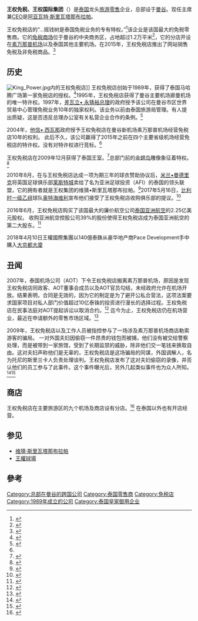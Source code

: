 {{noteTA
|G1=足球
|G2=FAcup
|G3=uefa
|G4=UK Places
|G5=People
|G6=Country
}}
{{Infobox company
| name              =  王权国际集团 
| logo              =  
| type      =  
| traded_as         =  
| founder           =  [[维猜·斯里瓦塔那布拉帕|维猜·斯里瓦塔那布拉帕]]
| area_served       =  [[泰国|泰国]]
| key_people        =  {{link-en|阿亞瓦特·斯里瓦塔那布拉帕|Aiyawatt Srivaddhanaprabha|阿亞瓦特·斯里瓦塔那布拉帕}}
| industry          =  [[免税商店|免税商店]]
| products          =  
| services          =  
| revenue           = {{Increase}}18亿美元（2014年）<ref>{{Cite web |url=http://www.trbusiness.com/regional-news/asia-pacific/king-power-set-for-18bn-in-2014/57007 |title=存档副本 |access-date=2018-03-08 |archive-date=2021-01-25 |archive-url=https://web.archive.org/web/20210125005056/https://www.trbusiness.com/regional-news/asia-pacific/king-power-set-for-18bn-in-2014/57007 |dead-url=no }}</ref> 
| operating_income  =  
| net_income        = 
| assets            =  
| equity            =  
| num_employees     =  12,000
| subsid            =  [[莱斯特城足球俱乐部|莱斯特城足球俱乐部]]<br>[[奥特海维利|奥特海维利]]
| homepage          =  {{URL|www.kingpower.com}}<br />{{URL|www.kingpoweronline.com}}
| foundation        =  {{Start date and age|df=yes|1989}}
| location          =  8 King Power Complex, Rangnam Road, Phaya Thai, [[Ratchathewi_District|Ratchathewi]], [[Bangkok|Bangkok]] 10400 [[Thailand|Thailand]]
}}
'''王权免税、王权国际集团'''（{{Lang-en|King Power}}）是[[泰国|泰国]]龙头[[旅游|旅游]][[零售|零售]]企业，总部设于[[曼谷|曼谷]]。现任主席兼[[CEO|CEO]]是[[阿亚瓦特·斯里瓦塔那布拉帕|阿亚瓦特·斯里瓦塔那布拉帕]]。    

王权免税店的“…摇钱树是泰国免税业务的专有特权。”<ref>{{Cite news|url=http://www.bangkokpost.com/opinion/opinion/960953/a-thai-monopoly-and-leicesters-triumph|title=A Thai monopoly and Leicester's triumph|author=Pavida Pananond|date=2016年5月6日|work=Bangkok Post|author2=Thitinan Pongsudhirak|accessdate=2016年5月25日}}</ref>该企业是该国最大的免税零售商。它的[[免稅商店|免税商场]]位于曼谷的中央商务区，占地超过1.2万平米<ref>{{Cite web|url=http://www.kingpower.com/storeDowntownLanding|title=King Power Downtown Complex|accessdate=|author=|date=2012|publisher=King Power|archiveurl=https://web.archive.org/web/20121004084716/http://www.kingpower.com/storeDowntownLanding|archivedate=2012年10月4日}}</ref>，它的分店开设在[[素万那普机场|素万那普机场]]以及泰国其他主要机场。在2015年，王权免税店推出了网站销售免税及非免税商品。<ref>{{Cite web|url=http://www.kingpoweronline.com/en|title=Duty Free Online Shopping|accessdate=2016年5月25日|author=|date=|publisher=King Power|archive-date=2016年12月8日|archive-url=https://web.archive.org/web/20161208180200/http://www.kingpoweronline.com/en|dead-url=no}}</ref>

== 历史 ==
[[File:King_Power.jpg|alt=King Power free shop at macau international airport.]]内的王权免税店]]
王权免税店创始于1989年，获得了泰国马哈腾广场第一家免税店的授权。<ref>{{Cite web|url=http://www.moodiereport.com/pdf/tmr_kp_06_9.pdf|title=A King Power Timeline|accessdate=2016年5月25日|author=|date=|format=PDF|publisher=Moodie Report|archive-url=https://web.archive.org/web/20160808234617/http://www.moodiereport.com/pdf/tmr_kp_06_9.pdf|archive-date=2016年8月8日|dead-url=yes}}</ref>1995年，王权免税店获得了曼谷主要机场廊曼机场的唯一特许权。1997年，[[差瓦立·永猜裕|差瓦立• 永猜裕总理]]的政府授予该公司在曼谷市区世界贸易中心管理免税业务10年的独家权利。该业务以前由泰国旅游局管理。有人提出质疑，这是否违反总理办公室有关私营企业合作的条例。<ref name=":0">{{Cite news|url=http://www.nationmultimedia.com/politics/Vichai-linked-to-new-party-30286418.html|title=Vichai linked to new party|author=|date=2016年5月21日|work=The Nation|accessdate=2016年5月25日|archive-date=2016年5月23日|archive-url=https://web.archive.org/web/20160523120607/http://www.nationmultimedia.com/politics/Vichai-linked-to-new-party-30286418.html|dead-url=no}}</ref>  

2004年，[[達新·欽那瓦|他信• 西瓦那]]政府授予王权免税店在曼谷新机场素万那普机场经营免税店10年的权利。 此后不久，该公司赢得了2015年之前在四个主要省级机场经营免税店的特许权。没有对特许权进行竞标。<ref name=":0" /> 

王权免税店在2009年12月获得了泰国王室{{link-en|任命皇家權證 (泰國)|Royal warrant of appointment (Thailand)|任命皇家權證}}。<ref>{{cite news| title= King Power banks on stable politics| author= Watcharapong Thongrung| url= http://www.nationmultimedia.com/2009/12/03/business/business_30117872.php| newspaper= The Nation| location= Bangkok| date= 03-12-2009| accessdate= January 12, 2011| archive-date= 2016-03-03| archive-url= https://web.archive.org/web/20160303192933/http://www.nationmultimedia.com/2009/12/03/business/business_30117872.php| dead-url= no}}</ref>总部门前的[[金翅鸟|金翅鸟]]雕像象征着特权。<ref>{{Cite web|url=http://www.moodiereport.com/document.php?c_id=1178&doc_id=22543|title=King Power awarded royal warrant in Thailand|accessdate=2011年1月11日|author=Martin Moodie|date=2009年12月3日|publisher=The Moodie Report|archive-url=https://web.archive.org/web/20110722182808/http://www.moodiereport.com/document.php?c_id=1178&doc_id=22543|archive-date=2011年7月22日|dead-url=yes}}</ref>

2010年8月，在与王权免税店达成一项为期三年的球衣赞助协议后，[[米兰•曼德里克|米兰•曼德里克]]将英国足球俱乐部[[莱斯特城足球俱乐部|莱斯特城]]卖给了名为亚洲足球投资（AFI）的泰国的领头联盟，它的拥有者就是王权集团的维猜•斯里瓦塔那布拉帕。<ref>{{Cite web|url=http://news.bbc.co.uk/sport1/hi/football/teams/l/leicester_city/8890815.stm|title=Thai consortium eyes deal to buy Leicester for £39m|accessdate=2010年8月12日|author=|date=2010年8月5日|publisher=BBC Sport|archive-date=2016年1月13日|archive-url=https://web.archive.org/web/20160113012025/http://news.bbc.co.uk/sport1/hi/football/teams/l/leicester_city/8890815.stm|dead-url=no}}</ref>2017年5月16日，[[比利时|比利时]][[一级乙组|一级乙组]]球队[[奥特海维利|奥特海维利]]宣布他们接受了王权免税店收购俱乐部的提议。<ref>{{Cite web|url=http://sporza.be/permalink/1.2980588|title=OH Leuven komt in Thaise handen: "Zo snel mogelijk weer naar 1e klasse A" (OH Leuven in Thai hands: "As soon as possible back to first division A")|accessdate=2017年5月16日|author=|date=2017年5月16日|publisher=Sporza|language=nl}}{{Dead link|date=2019年11月 |bot=InternetArchiveBot |fix-attempted=yes }}</ref>  

2016年6月，王权免税店购买了该国最大的廉价航空公司[[泰国亚洲航空|泰国亚洲航空]]的2.25亿美元股权。 收购亚洲航空控股公司39%的股份使得王权免税店成为泰国亚洲航空的第二大股东。<ref>{{Cite news|url=http://www.straitstimes.com/business/king-power-buys-39-stake-in-thai-air-asia|title=King Power buys 39% stake in Thai Air Asia|author=Agence France Presse, Reuters|date=2016年5月15日|work=Straits Times|accessdate=2017年1月18日|archive-date=2017年1月18日|archive-url=https://web.archive.org/web/20170118225544/http://www.straitstimes.com/business/king-power-buys-39-stake-in-thai-air-asia|dead-url=no}}</ref>

2018年4月10日王權國際集團以140億泰銖从豪华地产商Pace Development手中購入[[大京都大廈|大京都大廈]]

== 丑闻 ==
2007年，泰国机场公司（AOT）下令王权免税店搬离素万那普机场，原因是发现王权免税店同政客、AOT董事会成员以及AOT官员勾结，未经政府允许在机场开放。结果表明，合同是无效的，因为它的制定是为了避开公私合营法，这项法案要求国家项目对私人部门价值超过10亿泰铢的投资进行漫长的选择过程。王权免税店在民事法庭对AOT提起诉讼以取消合约。<ref>{{Cite news|url=http://www.nationmultimedia.com/2007/03/27/national/national_30030329.php|title=Suvarnabhumi Airport; King Power gears up to fight for contracts|author=|date=2007年4月9日|work=The Nation|accessdate=2016年5月25日|deadurl=yes|archiveurl=https://web.archive.org/web/20160630002409/http://www.nationmultimedia.com/2007/03/27/national/national_30030329.php|archivedate=2016年6月30日|df=}}</ref> 迄今为止，王权免税店仍在机场营业，最近在申请额外的零售市场区域。<ref>{{Cite news|url=http://www.bangkokpost.com/archive/king-power-seeks-additional-commercial-space-at-airport/238941|title=King Power seeks additional commercial space at airport|author=|date=2011年5月26日|work=Bangkok Post|accessdate=2016年5月25日}}</ref> 

2009年，王权免税店以及工作人员被指控参与了一场涉及素万那普机场商店勒索游客的骗局。 一对外国夫妇因偷窃一件昂贵的钱包而被捕，他们没有被交给警察处理，而是被带到一家旅馆，受到了长期监禁的威胁，除非他们交一笔钱来换取自由。这对夫妇声称他们是无辜的，王权免税店是这场骗局的同谋，外国调解人，名为托尼的斯里兰卡人负责处理谈判。王权免税店发布了这对夫妇偷窃的录像，并否认他们的员工参与了此事件。这个事件曝光后，另外几起类似事件也为众人所知。<ref>{{Cite news|url=http://news.bbc.co.uk/2/hi/asia-pacific/8154497.stm|title=Tourists warned of Thailand airport scam|author=Jonathan Head|date=2009年7月20日|work=BBC News|accessdate=2016年5月25日|archive-date=2016年4月18日|archive-url=https://web.archive.org/web/20160418200044/http://news.bbc.co.uk/2/hi/asia-pacific/8154497.stm|dead-url=no}}</ref><ref>{{Cite news|url=http://www.bangkokpost.com/archive/scandal-at-suvarnabhumi/21361|title=Scandal at Suvarnabhumi|author=Amornrat Mahitthirook|date=2009年8月2日|work=Bangkok Post|author2=Piyaporn Wongruang|accessdate=2016年5月25日}}</ref>

== 商店 ==
王权免税店在主要旅游区的九个机场及商店设有分店。<ref>{{Cite web|url=http://www.kingpower.com/en/store|title=Stores & Locations|accessdate=2017年1月8日|author=|date=|publisher=King Power|archiveurl=https://web.archive.org/web/20161210175357/http://www.kingpower.com/en/store|archivedate=2016年12月10日|deadurl=yes}}</ref> 
在泰国以外也有开店经营。

==参见==
*[[维猜·斯里瓦塔那布拉帕|维猜·斯里瓦塔那布拉帕]]
*[[王權球場|王權球場]]

==參考==
{{Reflist|30em}}

[[Category:总部在曼谷的跨国公司|Category:总部在曼谷的跨国公司]]
[[Category:泰国零售商|Category:泰国零售商]]
[[Category:免税店|Category:免税店]]
[[Category:1989年成立的公司|Category:1989年成立的公司]]
[[Category:泰国皇家御用企业|Category:泰国皇家御用企业]]